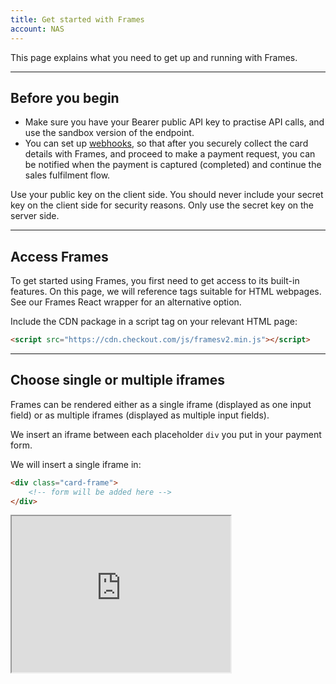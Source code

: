 ```yaml
---
title: Get started with Frames
account: NAS
---
```


This page explains what you need to get up and running with Frames.

---

## Before you begin

- Make sure you have your Bearer public API key to practise API calls, and use the sandbox version of the endpoint.
- You can set up [webhooks](/workflows), so that after you securely collect the card details with Frames, and proceed to make a payment request, you can be notified when the payment is captured (completed) and continue the sales fulfilment flow.

<TipBox variant="warning">

Use your public key on the client side. You should never include your secret key on the client side for security reasons. Only use the secret key on the server side.

</TipBox>

---

## Access Frames

To get started using Frames, you first need to get access to its built-in features. On this page, we will reference tags suitable for HTML webpages. See our <ExternalLink href="https://github.com/checkout/frames-react" target="_blank">Frames React wrapper</ExternalLink> for an alternative option.

Include the CDN package in a script tag on your relevant HTML page:

```html
<script src="https://cdn.checkout.com/js/framesv2.min.js"></script>
```

---

## Choose single or multiple iframes

Frames can be rendered either as a single iframe (displayed as one input field) or as multiple iframes (displayed as multiple input fields).

We insert an iframe between each placeholder `div` you put in your payment form.

<tabs>
<tab title="Single iframe">

We will insert a single iframe in:

```html
<div class="card-frame">
    <!-- form will be added here -->
</div>
```

<Box horizontal="sm" align="center">
  <Iframe
      src="https://assets.checkout.com/docs/examples/1liner-new/index.html"
      height="250"
      width="350"
    />
</Box>

<Box horizontal="sm" align="center">
  <ButtonLink href="https://assets.checkout.com/docs/examples/1liner-new/index.html">
      Download sample files (.zip)
    </ButtonLink>
</Box>

</tab>
<tab title="Multiple iframes">

We insert iframes in the following containers:

```html
<div class="card-number-frame">
  <!-- card number will be added here -->
</div>
<div class="expiry-date-frame">
  <!-- expiry date will be added here -->
</div>
<div class="cvv-frame">
  <!-- cvv frame will be added here -->
</div>
```

<Box horizontal="sm" align="center">
  <Iframe
    src="https://assets.checkout.com/docs/examples/wireframe-new/index.html"
    height="375"
    width="350"
  />
</Box>

<Box horizontal="sm" align="center">
  <ButtonLink href="https://assets.checkout.com/docs/downloads/multi_iframes_new.zip">
    Download sample files (.zip)
  </ButtonLink>
</Box>

</tab>
</tabs>

---

## Initialize Frames

Before the input fields appear on your website and app, you need to initialize Frames.

In your JavaScript file, call the init (short for initialize) action on the Frames object and include your public API key within the brackets.

```javascript
Frames.init("pk_sbox_XXXX");
```

---

## Set up Frames events

Frames has a collection of events that are triggered when certain actions happen. This is how your application will know when a form has been submitted, or card details tokenized. They also help you tailor the experience you want to provide to your customers.

We have listed all [configuration options](/integrate/frames/frames-reference#Events).

---

## Next steps

<ContentPanel variant="heading" title="Request a payment" imgSrc="/docs/Collect payment/FullСard.svg">

Now that you've generated a token, you can request a payment with it.

[Learn more](/payments/accept-payments/request-a-payment#Using_a_token)

</ContentPanel>

<ContentPanel variant="heading" title="Customize Frames" imgSrc="/docs/Collect payment/Frames.svg">

Make Frames your own by using our customization options.

[Learn more](/integrate/frames/frames-customization-guide)

</ContentPanel>

## Find out more

<ContentPanel variant="heading" title="Frames reference" imgSrc="/docs/Collect payment/SDKs.svg" withBorder={false}>

Use the Frames reference to learn about the different configuration options available to you.

[Learn more](/integrate/frames/frames-reference)

</ContentPanel>

